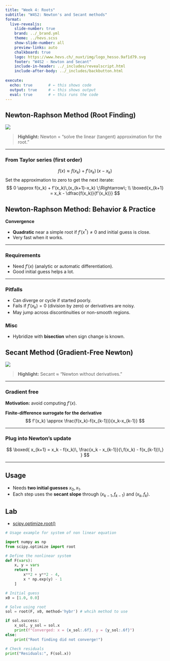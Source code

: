 ```yaml
---
title: "Week 4: Roots"
subtitle: "W4S2: Newton's and Secant methods"
format:
  live-revealjs:
    slide-number: true
    brand: ../_brand.yml
    theme: ../hevs.scss
    show-slide-number: all
    preview-links: auto
    chalkboard: true
    logo: https://www.hevs.ch/_nuxt/img/logo_hesso.9af1d79.svg
    footer: "W4S2 - Newton and Secant"
    include-in-header: ../_includes/revealscript.html
    include-after-body: ../_includes/backbutton.html
    
execute:
  echo: true       # ← this shows code
  output: true     # ← this shows output
  eval: true       # ← this runs the code
---
```


## Newton-Raphson Method (Root Finding)

![](img/NewtonIteration_Ani.gif)

> ::: callout-tip
**Highlight:** Newton = “solve the linear (tangent) approximation for the root.”
:::

---

### From Taylor series (first order)
$$
f(x) \approx f(x_k) + f'(x_k)\,(x-x_k)
$$
Set the approximation to zero to get the next iterate:
$$
0 \approx f(x_k) + f'(x_k)\,(x_{k+1}-x_k)
\;\Rightarrow\; \\
\boxed{x_{k+1} = x_k - \dfrac{f(x_k)}{f'(x_k)}}
$$



## Newton-Raphson Method: Behavior & Practice

**Convergence**

- **Quadratic** near a simple root if $f'(x^{*})\neq 0$ and initial guess is close.
- Very fast when it works.

---

### Requirements

- Need $f'(x)$ (analytic or automatic differentiation).
- Good initial guess helps a lot.

---

### Pitfalls

- Can diverge or cycle if started poorly.
- Fails if $f'(x_k)=0$ (division by zero) or derivatives are noisy.
- May jump across discontinuities or non-smooth regions.

### Misc

- Hybridize with **bisection** when sign change is known.


## Secant Method (Gradient-Free Newton)

![](img/Metodo_delle_secanti.gif)

> ::: callout-note
**Highlight:** Secant ≈ “Newton without derivatives.”
:::

---

### Gradient free

**Motivation:** avoid computing $f'(x)$.

**Finite-difference surrogate for the derivative**
$$
f'(x_k) \approx \frac{f(x_k)-f(x_{k-1})}{x_k-x_{k-1}}
$$

---

### Plug into Newton’s update
$$
\boxed{
x_{k+1} = x_k - f(x_k)\,
\frac{x_k - x_{k-1}}{\,f(x_k) - f(x_{k-1})\,}
}
$$

---

## Usage

- Needs **two initial guesses** $x_0, x_1$.
- Each step uses the **secant slope** through $(x_{k-1},f_{k-1})$ and $(x_k,f_k)$.

## Lab

- [scipy.optimize.root()](https://docs.scipy.org/doc/scipy/reference/generated/scipy.optimize.root.html)

```python
# Usage example for system of non linear equation

import numpy as np
from scipy.optimize import root

# Define the nonlinear system
def F(vars):
    x, y = vars
    return [
        x**2 + y**2 - 4, 
        x * np.exp(y) - 1
    ]

# Initial guess
x0 = [1.0, 0.0]

# Solve using root
sol = root(F, x0, method='hybr') # whcih method to use

if sol.success:
    x_sol, y_sol = sol.x
    print(f"Converged: x = {x_sol:.6f}, y = {y_sol:.6f}")
else:
    print("Root finding did not converge!")

# Check residuals
print("Residuals:", F(sol.x))
```






